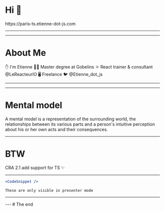 
<Head>
  <title>Overmind - TypeScript Paris - Etienne Dldc</title>
  <meta name='og:image' content='https://paris-ts.etienne-dot-js.com/card.png' />
</Head>

# Hi 👋

<Appear>
  <PrezLink href="https://paris-ts.etienne-dot-js.com"><HttpsPart>https://</HttpsPart>paris-ts.etienne-dot-js.com</PrezLink>

</Appear>

---

<div style={{ position: 'relative' }}>
  <OvermindLogo size="50vh" />
  <Appear><Soon /></Appear>
</div>

---

# About Me

<Appear>
  <InfoPart>✋ I'm Etienne</InfoPart>
  <InfoPart>👨‍🎓 Master degree at Gobelins</InfoPart>
  <InfoPart>⚛ React trainer & consultant <InfoLink href="https://twitter.com/LeReacteurIO">@LeReacteurIO</InfoLink></InfoPart>
  <InfoPart>🖥 Freelance</InfoPart>
  <InfoPart><InfoLink href="https://twitter.com/Etienne_dot_js">🐦 @Etienne_dot_js</InfoLink></InfoPart>
</Appear>

---

<div style={{ position: 'relative' }}>
  <OvermindLogo size="50vh" />
  <Appear>
    <Soon />
  </Appear>
</div>

---

# Mental model

<Appear>
  <Quote author="Wikipedia">
    A mental model is a representation of the surrounding world, the relationships between its various parts and a person's intuitive perception about his or her own acts and their consequences.
  </Quote>
</Appear>

---
# BTW

CRA 2.1 add support for TS ✨

---
```jsx
<CodeSnippet />
```

```notes
These are only visible in presenter mode
```
---

<Demo />
---
# The end